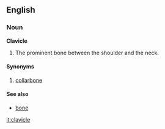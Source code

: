 {{wikipedia}}
==English==
===Noun===
'''Clavicle'''

# The prominent bone between the shoulder and the neck.

====Synonyms====
#[[collarbone]]

====See also====
*[[bone]]

[[it:clavicle]]